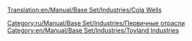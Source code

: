 [[Translation:en/Manual/Base Set/Industries/Cola Wells]]

{{ru/Manual/Base Set/Industries/Промышленность| Изображение=en/Manual/Base Set/Industries/ColaWells.png
| имя=колодцы колы
| Климат=[[ru/Manual/Климат | Игрушечный]]
| Принимает=ничего
| Производит=[[ru/Manual/Base Set/Cargos/Кола | Кола]]
| Примечания= Не представлен в других [[ru/Manual/Климат | климатах]].
}}

[[Category:ru/Manual/Base Set/Industries/Первичные отрасли]]
[[Category:en/Manual/Base Set/Industries/Toyland Industries]]